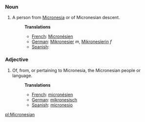 ===Noun===
#A person from [[Micronesia]] or of Micronesian descent.
#:'''Translations'''
#:*[[French]]: [[Micronésien]]
#:*[[German]]: [[Mikronesier]] ''m'', [[Mikronesierin]] ''f''
#:*[[Spanish]]: [[]]

===Adjective===
#Of, from, or pertaining to Micronesia, the Micronesian people or language.
#:'''Translations'''
#:*[[French]]: [[micronésien]]
#:*[[German]]: [[mikronesisch]]
#:*[[Spanish]]: [[micronesio]]

[[pl:Micronesian]]